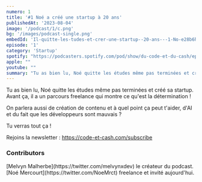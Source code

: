 ```yaml
---
numero: 1
title: '#1 Noé a créé une startup à 20 ans'
publishedAt: '2023-08-04'
image: '/podcast/1/c.png'
bg: '/images/podcast-single.png'
embedId: 'Il-quitte-les-tudes-et-crer-une-startup--20-ans---1-No-e28b6h7'
episode: '1'
category: 'Startup'
spotify: "https://podcasters.spotify.com/pod/show/du-code-et-du-cash/episodes/No-lance-son-Application-mobile--20-ans-e27nl51/a-aa6u3p8"
apple: ""
youtube: ""
summary: "Tu as bien lu, Noé quitte les études même pas terminées et créé sa startup. Avant ça, il a un parcours freelance qui montre ce qu'est la détermination !"
---
```


Tu as bien lu, Noé quitte les études même pas terminées et créé sa startup. Avant ça, il a un parcours freelance qui montre ce qu'est la détermination !

On parlera aussi de création de contenu et à quel point ça peut t'aider, d'AI et du fait que les développeurs sont mauvais ?

Tu verras tout ça !

Rejoins la newsletter : https://code-et-cash.com/subscribe


### Contributors

<Contributor>
[Melvyn Malherbe](https://twitter.com/melvynxdev) le créateur du podcast.
</Contributor>
<Contributor>
[Noé Mercourt](https://twitter.com/NoeMrct) freelance et invité aujourd'hui.
</Contributor>